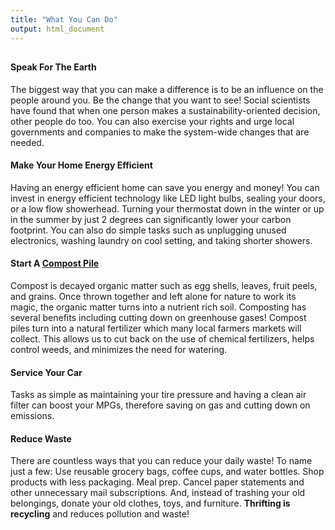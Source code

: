 ```yaml
---
title: "What You Can Do"
output: html_document
---
```

##
##
##
#### Speak For The Earth

The biggest way that you can make a difference is to be an influence on the people around you. Be the change that you want to see! Social scientists have found that when one person makes a sustainability-oriented decision, other people do too. You can also exercise your rights and urge local governments and companies to make the system-wide changes that are needed.


#### Make Your Home Energy Efficient

Having an energy efficient home can save you energy and money! You can invest in energy efficient technology like LED light bulbs, sealing your doors, or a low flow showerhead. Turning your thermostat down in the winter or up in the summer by just 2 degrees can significantly lower your carbon footprint. You can also do simple tasks such as unplugging unused electronics, washing laundry on cool setting, and taking shorter showers. 


#### Start A [Compost Pile](http://www.planitdiy.com/inspiration/in-kids/a-compost-bin-project-for-the-kids/)

Compost is decayed organic matter such as egg shells, leaves, fruit peels, and grains. Once thrown together and left alone for nature to work its magic, the organic matter turns into a nutrient rich soil. Composting has several benefits including cutting down on greenhouse gases! Compost piles turn into a natural fertilizer which many local farmers markets will collect. This allows us to cut back on the use of chemical fertilizers, helps control weeds, and minimizes the need for watering. 

#### Service Your Car

Tasks as simple as maintaining your tire pressure and having a clean air filter can boost your MPGs, therefore saving on gas and cutting down on emissions.


#### Reduce Waste

There are countless ways that you can reduce your daily waste! To name just a few: Use reusable grocery bags, coffee cups, and water bottles. Shop products with less packaging. Meal prep. Cancel paper statements and other unnecessary mail subscriptions. And, instead of trashing your old belongings, donate your old clothes, toys, and furniture. **Thrifting is recycling** and reduces pollution and waste!
